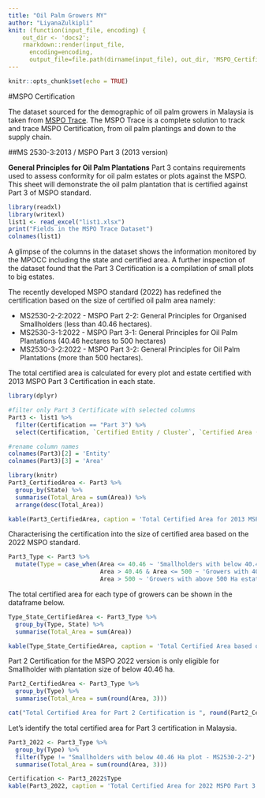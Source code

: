 ```yaml
---
title: "Oil Palm Growers MY"
author: "LiyanaZulkipli"
knit: (function(input_file, encoding) {
    out_dir <- 'docs2';
    rmarkdown::render(input_file,
      encoding=encoding,
      output_file=file.path(dirname(input_file), out_dir, 'MSPO_Certification.html'))})
---
```



```r
knitr::opts_chunk$set(echo = TRUE)
```

#MSPO Certification

The dataset sourced for the demographic of oil palm growers in Malaysia is taken from [MSPO Trace](https://mspotrace.org.my/Opmc_list). The MSPO Trace is a complete solution to track and trace MSPO Certification, from oil palm plantings and down to the supply chain.

##MS 2530-3:2013 / MSPO Part 3 (2013 version)

**General Principles for Oil Palm Plantations** Part 3 contains requirements used to assess conformity for oil palm estates or plots against the MSPO. This sheet will demonstrate the oil palm plantation that is certified against Part 3 of MSPO standard. 

```r
library(readxl)
library(writexl)
list1 <- read_excel("list1.xlsx")
print("Fields in the MSPO Trace Dataset")
colnames(list1)
```

A glimpse of the columns in the dataset shows the information monitored by the MPOCC including the state and certified area. A further inspection of the dataset found that the Part 3 Certification is a compilation of small plots to big estates. 

The recently developed MSPO standard (2022) has redefined the certification based on the size of certified oil palm area namely:

* MS2530-2-2:2022 - MSPO Part 2-2: General Principles for Organised Smallholders (less than 40.46 hectares). 
* MS2530-3-1:2022 - MSPO Part 3-1: General Principles for Oil Palm Plantations (40.46 hectares to 500 hectares)
* MS2530-3-2:2022 - MSPO Part 3-2: General Principles for Oil Palm Plantations (more than 500 hectares). 

The total certified area is calculated for every plot and estate certified with 2013 MSPO Part 3 Certification in each state.

```r
library(dplyr)

#filter only Part 3 Certificate with selected columns
Part3 <- list1 %>% 
  filter(Certification == "Part 3") %>% 
  select(Certification, `Certified Entity / Cluster`, `Certified Area (Ha)`, State)

#rename column names
colnames(Part3)[2] = 'Entity'
colnames(Part3)[3] = 'Area'

```


```r

library(knitr)
Part3_CertifiedArea <- Part3 %>%
  group_by(State) %>%
  summarise(Total_Area = sum(Area)) %>%
  arrange(desc(Total_Area))

kable(Part3_CertifiedArea, caption = 'Total Certified Area for 2013 MSPO Part 3 Certification', "simple")
```


Characterising the certification into the size of certified area based on the 2022 MSPO standard. 

```r
Part3_Type <- Part3 %>%
  mutate(Type = case_when(Area <= 40.46 ~ 'Smallholders with below 40.46 Ha plot - MS2530-2-2',
                          Area > 40.46 & Area <= 500 ~ 'Growers with 40.46 to 500 Ha estate - MS2530-3-1',
                          Area > 500 ~ 'Growers with above 500 Ha estate - MS2530-3-2'))
```

The total certified area for each type of growers can be shown in the dataframe below.
```r
Type_State_CertifiedArea <- Part3_Type %>%
  group_by(Type, State) %>%
  summarise(Total_Area = sum(Area))
```

```r
kable(Type_State_CertifiedArea, caption = 'Total Certified Area based on the 2022 MSPO standard')
```

Part 2 Certification for the MSPO 2022 version is only eligible for Smallholder with plantation size of below 40.46 ha. 

```r
Part2_CertifiedArea <- Part3_Type %>%
  group_by(Type) %>%
  summarise(Total_Area = sum(round(Area, 3)))

cat("Total Certified Area for Part 2 Certification is ", round(Part2_CertifiedArea$Total_Area[3])," Ha")

```

Let's identify the total certified area for Part 3 certification in Malaysia.
 
```r
Part3_2022 <- Part3_Type %>%
  group_by(Type) %>%
  filter(Type != "Smallholders with below 40.46 Ha plot - MS2530-2-2") %>%
  summarise(Total_Area = sum(round(Area, 3)))

Certification <- Part3_2022$Type
kable(Part3_2022, caption = 'Total Certified Area for 2022 MSPO Part 3 Certification')
```

